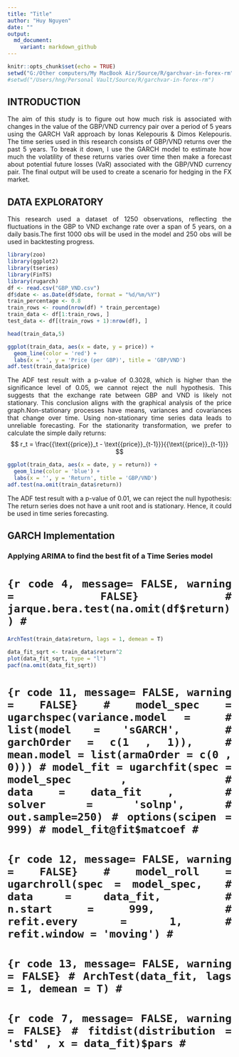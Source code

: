 ```yaml
---
title: "Title"
author: "Huy Nguyen"
date: ""
output:
  md_document:
    variant: markdown_github
---
```


```r
knitr::opts_chunk$set(echo = TRUE)
setwd("G:/Other computers/My MacBook Air/Source/R/garchvar-in-forex-rm")
#setwd("/Users/hng/Personal Vault/Source/R/garchvar-in-forex-rm")
```

## INTRODUCTION
<div align="justify">The aim of this study is to figure out how much risk is associated with changes in the value of the GBP/VND currency pair over a period of 5 years using the GARCH VaR approach by Ionas Kelepouris & Dimos Kelepouris. The time series used in this research consists of GBP/VND returns over the past 5 years. To break it down, I use the GARCH model to estimate how much the volatility of these returns varies over time then make a forecast about potential future losses (VaR) associated with the GBP/VND currency pair. The final output will be used to create a scenario for hedging in the FX market.

## DATA EXPLORATORY
<div align="justify">This research used a dataset of 1250 observations, reflecting the fluctuations in the GBP to VND exchange rate over a span of 5 years, on a daily basis.The first 1000 obs will be used in the model and 250 obs will be used in backtesting progress.

```r
library(zoo)
library(ggplot2)
library(tseries)
library(FinTS)
library(rugarch)
df <- read.csv("GBP_VND.csv")
df$date <- as.Date(df$date, format = "%d/%m/%Y")
train_percentage <- 0.8
train_rows <- round(nrow(df) * train_percentage)
train_data <- df[1:train_rows, ]
test_data <- df[(train_rows + 1):nrow(df), ]
```

```r
head(train_data,5)
```

```r
ggplot(train_data, aes(x = date, y = price)) +
  geom_line(color = 'red') +
  labs(x = '', y = 'Price (per GBP)', title = 'GBP/VND')
adf.test(train_data$price)
```

<div align="justify">The ADF test result with a p-value of 0.3028, which is higher than the significance level of 0.05, we cannot reject the null hypothesis. This suggests that the exchange rate between GBP and VND is likely not stationary. This conclusion aligns with the graphical analysis of the price graph.Non-stationary processes have means, variances and covariances that change over time. Using non-stationary time series data leads to unreliable forecasting. For the stationarity transformation, we prefer to calculate the simple daily returns:  
$$ r_t = \frac{{\text{{price}}_t - \text{{price}}_{t-1}}}{{\text{{price}}_{t-1}}} $$

```r
ggplot(train_data, aes(x = date, y = return)) +
  geom_line(color = 'blue') +
  labs(x = '', y = 'Return', title = 'GBP/VND')
adf.test(na.omit(train_data$return))
```

<div align="justify">The ADF test result with a p-value of 0.01, we can reject the null hypothesis: The return series does not have a unit root and is stationary. Hence, it could be used in time series forecasting.

## GARCH Implementation
### Applying ARIMA to find the best fit of a Time Series model

# ```{r code 4, message= FALSE, warning = FALSE}
# jarque.bera.test(na.omit(df$return))
# ```


```r
ArchTest(train_data$return, lags = 1, demean = T)
```

```r
data_fit_sqrt <- train_data$return^2
plot(data_fit_sqrt, type = "l")
pacf(na.omit(data_fit_sqrt))
```

# ```{r code 11, message= FALSE, warning = FALSE}
# model_spec = ugarchspec(variance.model = 
#                           list(model = 'sGARCH', 
#                                garchOrder = c(1 , 1)), 
#                           mean.model = list(armaOrder = c(0 , 0)))
# model_fit = ugarchfit(spec = model_spec , 
#                       data = data_fit , 
#                       solver = 'solnp',
#                       out.sample=250)
# options(scipen = 999)
# model_fit@fit$matcoef
# ```
# 
# ```{r code 12, message= FALSE, warning = FALSE}
# model_roll = ugarchroll(spec = model_spec, 
#                         data = data_fit, 
#                         n.start = 999, 
#                         refit.every = 1,
#                         refit.window = 'moving')
# ```
# 
# ```{r code 13, message= FALSE, warning = FALSE}
# ArchTest(data_fit, lags = 1, demean = T)
# ```

# ```{r code 7, message= FALSE, warning = FALSE}
# fitdist(distribution = 'std' , x = data_fit)$pars
# ```
